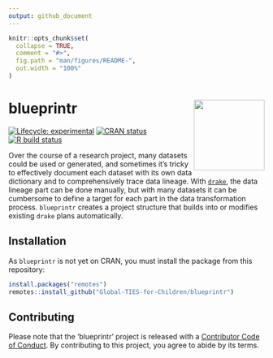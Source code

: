 ```yaml
---
output: github_document
---
```


<!-- README.md is generated from README.Rmd. Please edit that file -->

```r
knitr::opts_chunk$set(
  collapse = TRUE,
  comment = "#>",
  fig.path = "man/figures/README-",
  out.width = "100%"
)
```

# blueprintr <img src="man/figures/logo.png" align="right" height="139" />

<!-- badges: start -->
[![Lifecycle: experimental](https://img.shields.io/badge/lifecycle-experimental-orange.svg)](https://www.tidyverse.org/lifecycle/#experimental)
[![CRAN status](https://www.r-pkg.org/badges/version/blueprintr)](https://CRAN.R-project.org/package=blueprintr)
[![R build status](https://github.com/Global-TIES-for-Children/blueprintr/workflows/R-CMD-check/badge.svg)](https://github.com/Global-TIES-for-Children/blueprintr/actions)
<!-- badges: end -->

Over the course of a research project, many datasets could be used or generated, and sometimes it's tricky to effectively document each dataset with its own data dictionary and to comprehensively trace data lineage. With [`drake`](https://github.com/ropensci/drake), the data lineage part can be done manually, but with many datasets it can be cumbersome to define a target for each part in the data transformation process. `blueprintr` creates a project structure that builds into or modifies existing `drake` plans automatically.


## Installation

As `blueprintr` is not yet on CRAN, you must install the package from this repository:

``` r
install.packages("remotes")
remotes::install_github("Global-TIES-for-Children/blueprintr")
```

## Contributing

Please note that the 'blueprintr' project is released with a [Contributor Code of Conduct](.github/CODE_OF_CONDUCT.md). By contributing to this project, you agree to abide by its terms.
